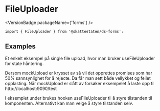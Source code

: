 
<Meta of={FileUploaderStories} />

# FileUploader

<VersionBadge packageName={'forms'} />

<DocIntro
  name="FileUploader"
  url="https://www.skatteetaten.no/stilogtone/designsystemet/komponenter/fileuploader/"
/>

<Primary />

```tsx
import { FileUploader } from '@skatteetaten/ds-forms';
```

<Controls />

## Examples

Et enkelt eksempel på single file upload, hvor man bruker useFileUploader for state håntering.

<Canvas of={FileUploaderStories.SimpleCompleteExample} />

Dersom mockUpload er krysset av så vil det opprettes promises som har 50% sannsynlighet for å rejecte. Da får man sett både vellykket og feilet opplasting. Når mockUpload er slått av forsøker eksempelet å laste opp til http://localhost:9090/test

I eksemplet under brukes hooken useFileUploader til å styre tilstanden til komponenten. Alternativt
kan man velge å styre tilstanden selv.

<Canvas of={FileUploaderStories.Examples} />
